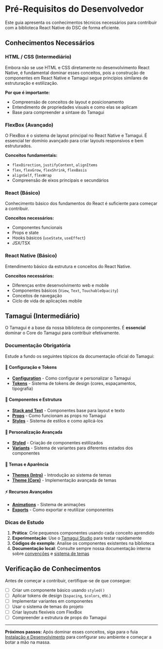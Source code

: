
<Meta title="Guia de Contribuição/Pré-Requisitos do Desenvolvedor" />

# Pré-Requisitos do Desenvolvedor

Este guia apresenta os conhecimentos técnicos necessários para contribuir com a biblioteca React Native do DSC de forma eficiente.

## Conhecimentos Necessários

### HTML / CSS (Intermediário)

Embora não se use HTML e CSS diretamente no desenvolvimento React Native, é fundamental dominar esses conceitos, pois a construção de componentes em React Native e Tamagui segue princípios similares de estruturação e estilização.

**Por que é importante:**
- Compreensão de conceitos de layout e posicionamento
- Entendimento de propriedades visuais e como elas se aplicam
- Base para compreender a sintaxe do Tamagui

### FlexBox (Avançado)

O FlexBox é o sistema de layout principal no React Native e Tamagui. É essencial ter domínio avançado para criar layouts responsivos e bem estruturados.

**Conceitos fundamentais:**
- `flexDirection`, `justifyContent`, `alignItems`
- `flex`, `flexGrow`, `flexShrink`, `flexBasis`
- `alignSelf`, `flexWrap`
- Compreensão de eixos principais e secundários

### React (Básico)

Conhecimento básico dos fundamentos do React é suficiente para começar a contribuir.

**Conceitos necessários:**
- Componentes funcionais
- Props e state
- Hooks básicos (`useState`, `useEffect`)
- JSX/TSX

### React Native (Básico)

Entendimento básico da estrutura e conceitos do React Native.

**Conceitos necessários:**
- Diferenças entre desenvolvimento web e mobile
- Componentes básicos (`View`, `Text`, `TouchableOpacity`)
- Conceitos de navegação
- Ciclo de vida de aplicações mobile

## Tamagui (Intermediário)

O Tamagui é a base da nossa biblioteca de componentes. É **essencial** dominar o Core do Tamagui para contribuir efetivamente.

### Documentação Obrigatória

Estude a fundo os seguintes tópicos da documentação oficial do Tamagui:

#### 🔧 **Configuração e Tokens**
- **[Configuration](https://tamagui.dev/docs/core/configuration)** - Como configurar e personalizar o Tamagui
- **[Tokens](https://tamagui.dev/docs/core/tokens)** - Sistema de tokens de design (cores, espaçamentos, tipografia)

#### 🧱 **Componentes e Estrutura**
- **[Stack and Text](https://tamagui.dev/docs/core/stack-and-text)** - Componentes base para layout e texto
- **[Props](https://tamagui.dev/docs/intro/props)** - Como funcionam as props no Tamagui
- **[Styles](https://tamagui.dev/docs/intro/styles)** - Sistema de estilos e como aplicá-los

#### 🎨 **Personalização Avançada**
- **[Styled](https://tamagui.dev/docs/core/styled)** - Criação de componentes estilizados
- **[Variants](https://tamagui.dev/docs/core/variants)** - Sistema de variantes para diferentes estados dos componentes

#### 🌈 **Temas e Aparência**
- **[Themes (Intro)](https://tamagui.dev/docs/intro/themes)** - Introdução ao sistema de temas
- **[Theme (Core)](https://tamagui.dev/docs/core/theme)** - Implementação avançada de temas

#### ⚡ **Recursos Avançados**
- **[Animations](https://tamagui.dev/docs/core/animations)** - Sistema de animações
- **[Exports](https://tamagui.dev/docs/core/exports)** - Como exportar e reutilizar componentes

### Dicas de Estudo

1. **Prática**: Crie pequenos componentes usando cada conceito aprendido
2. **Experimentação**: Use o [Tamagui Studio](https://studio.tamagui.dev/) para testar rapidamente
3. **Códigos de exemplo**: Analise os componentes existentes na biblioteca
4. **Documentação local**: Consulte sempre nossa documentação interna sobre [convenções](?path=/docs/guia-de-contribuição-convenções-do-projeto--docs) e [sistema de temas](?path=/docs/guia-de-contribuição-sistema-de-temas--docs)

## Verificação de Conhecimentos

Antes de começar a contribuir, certifique-se de que consegue:

- [ ] Criar um componente básico usando `styled()`
- [ ] Aplicar tokens de design (`$spacing`, `$colors`, etc.)
- [ ] Implementar variantes em componentes
- [ ] Usar o sistema de temas do projeto
- [ ] Criar layouts flexíveis com FlexBox
- [ ] Compreender a estrutura de props do Tamagui

---

**Próximos passos:** Após dominar esses conceitos, siga para o fuia [Instalação e Desenvolvimento](?path=/docs/guia-de-contribuição-instalação-e-desenvolvimento--docs) para configurar seu ambiente e começar a botar a mão na massa.